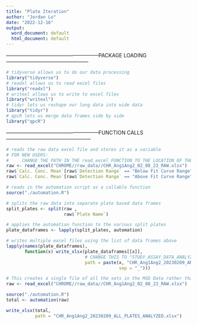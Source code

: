 ```yaml
---
title: "Plate Iteration"
author: "Jordan Lo"
date: "2022-12-16"
output:
  word_document: default
  html_document: default
---
```

------------------------------------------------------PACKAGE LOADING------------------------------------------------
```r
# tidyverse allows us to do our data processing
library("tidyverse")
# readxl allows us to read excel files
library("readxl")
# writexl allows us to write to excel files
library("writexl")
# tidyr lets us reshape our long data into wide data
library("tidyr")
# qpcR lets us merge data frames side by side
library("qpcR")
```


------------------------------------------------------FUNCTION CALLS--------------------------------------------------
```r
# reads the raw data excel file and stores it as a variable
# FOR NEW USERS:
#     CHANGE THE PATH IN THE read_excel FUNCTION TO THE LOCATION OF THE RAW DATA EXCEL
raw <- read_excel("CHROME//raw_data//CHR_Ang1Ang2_02_08_23_RAW.xlsx")
raw$`Calc. Conc. Mean`[raw$`Detection Range` == "Below Fit Curve Range"] <- -99
raw$`Calc. Conc. Mean`[raw$`Detection Range` == "Above Fit Curve Range"] <- -89

# reads in the automation script as a callable function
source("./automation.R")

# splits the raw data into separate plate based data frames
split_plates <- split(raw ,
                      raw$`Plate Name`)

# applies the automation function to the various split plates
plate_dataframes <- lapply(split_plates, automation)

# writes multiple excel files using the list of data frames above
lapply(names(plate_dataframes),
       function(x) write_xlsx(plate_dataframes[[x]], 
                              # CHANGE THIS TO "STUDY_ASSAY_DATA_ANALYZED.xlsx
                              path = paste(x, "CHR_Ang1Ang2_20230209_ANALYZED.xlsx",
                                           sep = "_")))
```

```r
# This creates a single file of all the sets in the MSD Data rather than plate by plate
raw <- read_excel("CHROME//raw_data//CHR_Ang1Ang2_02_08_23_RAW.xlsx")

source("./automation.R")
total <- automation(raw)

write_xlsx(total,
           path = "CHR_Ang1Ang2_20230209_ALL_PLATES_ANALYZED.xlsx")
```
